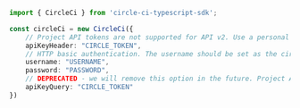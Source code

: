 ```typescript index.ts
import { CircleCi } from 'circle-ci-typescript-sdk';

const circleCi = new CircleCi({
    // Project API tokens are not supported for API v2. Use a personal API token.
    apiKeyHeader: "CIRCLE_TOKEN",
    // HTTP basic authentication. The username should be set as the circle-token value, and the password should be left blank. Note that project tokens are currently not supported on API v2.
    username: "USERNAME",
    password: "PASSWORD",
    // DEPRECATED - we will remove this option in the future. Project API tokens are not supported for API v2. Use a personal API token.
    apiKeyQuery: "CIRCLE_TOKEN"
})
```